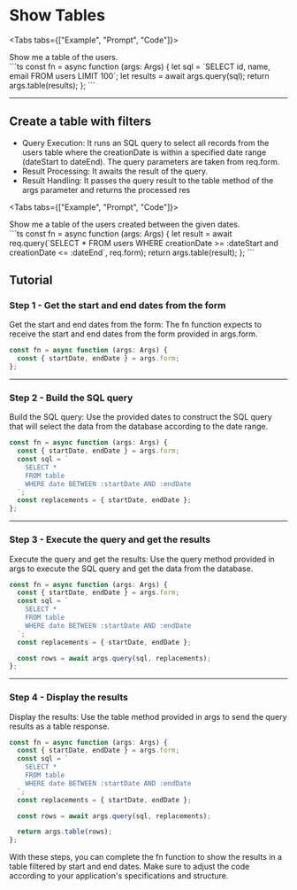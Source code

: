 # Show Tables

<Tabs tabs={["Example", "Prompt",  "Code"]}>
  <Example block="examples.table"/>
   <div class="demo-prompt">Show me a table of the users.</div>
```ts
const fn = async function (args: Args) {
  let sql = `SELECT id, name, email FROM users LIMIT 100`;
  let results = await args.query(sql);
  return args.table(results);
};
```
 
</Tabs>

---

## Create a table with filters

- Query Execution: It runs an SQL query to select all records from the users table where the creationDate is within a specified date range (dateStart to dateEnd). The query parameters are taken from req.form.
- Result Processing: It awaits the result of the query.
- Result Handling: It passes the query result to the table method of the args parameter and returns the processed res

<Tabs tabs={["Example", "Prompt",  "Code"]}>
  <Example block="examples.form"/>
   <div class="demo-prompt">Show me a table of the users created between the given dates.</div>
```ts
const fn = async function (args: Args) {
  let result = await req.query(`SELECT * FROM users WHERE creationDate >= :dateStart and creationDate <= :dateEnd`, req.form);
  return args.table(result);
};
```
 
</Tabs>

## Tutorial

### Step 1 - Get the start and end dates from the form

Get the start and end dates from the form: The fn function expects to receive the start and end dates from the form provided in args.form.

```ts { 2 }
const fn = async function (args: Args) {
  const { startDate, endDate } = args.form;
};
```

---

### Step 2 - Build the SQL query

Build the SQL query: Use the provided dates to construct the SQL query that will select the data from the database according to the date range.

```ts { 3,4,5,6,7,8 }
const fn = async function (args: Args) {
  const { startDate, endDate } = args.form;
  const sql = `
    SELECT * 
    FROM table 
    WHERE date BETWEEN :startDate AND :endDate
  `;
  const replacements = { startDate, endDate };
};
```

---

### Step 3 - Execute the query and get the results

Execute the query and get the results: Use the query method provided in args to execute the SQL query and get the data from the database.

```ts { 10 }
const fn = async function (args: Args) {
  const { startDate, endDate } = args.form;
  const sql = `
    SELECT * 
    FROM table 
    WHERE date BETWEEN :startDate AND :endDate
  `;
  const replacements = { startDate, endDate };

  const rows = await args.query(sql, replacements);
};
```

---

### Step 4 - Display the results

Display the results: Use the table method provided in args to send the query results as a table response.

```ts {12}
const fn = async function (args: Args) {
  const { startDate, endDate } = args.form;
  const sql = `
    SELECT * 
    FROM table 
    WHERE date BETWEEN :startDate AND :endDate
  `;
  const replacements = { startDate, endDate };

  const rows = await args.query(sql, replacements);

  return args.table(rows);
};
```

With these steps, you can complete the fn function to show the results in a table filtered by start and end dates. Make sure to adjust the code according to your application's specifications and structure.
